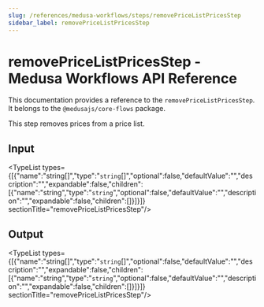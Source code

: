 ```yaml
---
slug: /references/medusa-workflows/steps/removePriceListPricesStep
sidebar_label: removePriceListPricesStep
---
```



# removePriceListPricesStep - Medusa Workflows API Reference

This documentation provides a reference to the `removePriceListPricesStep`. It belongs to the `@medusajs/core-flows` package.

This step removes prices from a price list.

## Input

<TypeList types={[{"name":"string[]","type":"`string`[]","optional":false,"defaultValue":"","description":"","expandable":false,"children":[{"name":"string","type":"`string`","optional":false,"defaultValue":"","description":"","expandable":false,"children":[]}]}]}  sectionTitle="removePriceListPricesStep"/>

## Output

<TypeList types={[{"name":"string[]","type":"`string`[]","optional":false,"defaultValue":"","description":"","expandable":false,"children":[{"name":"string","type":"`string`","optional":false,"defaultValue":"","description":"","expandable":false,"children":[]}]}]}  sectionTitle="removePriceListPricesStep"/>

